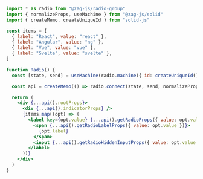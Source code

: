 ```jsx
import * as radio from "@zag-js/radio-group"
import { normalizeProps, useMachine } from "@zag-js/solid"
import { createMemo, createUniqueId } from "solid-js"

const items = [
  { label: "React", value: "react" },
  { label: "Angular", value: "ng" },
  { label: "Vue", value: "vue" },
  { label: "Svelte", value: "svelte" },
]

function Radio() {
  const [state, send] = useMachine(radio.machine({ id: createUniqueId() }))

  const api = createMemo(() => radio.connect(state, send, normalizeProps))

  return (
    <div {...api().rootProps}>
      <div {...api().indicatorProps} />
      {items.map((opt) => (
        <label key={opt.value} {...api().getRadioProps({ value: opt.value })}>
          <span {...api().getRadioLabelProps({ value: opt.value })}>
            {opt.label}
          </span>
          <input {...api().getRadioHiddenInputProps({ value: opt.value })} />
        </label>
      ))}
    </div>
  )
}
```
